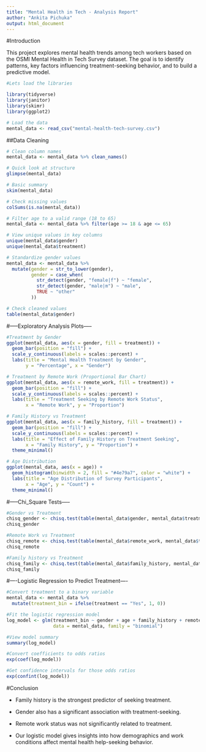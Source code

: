---
title: "Mental Health in Tech - Analysis Report"
author: "Ankita Pichuka"
output: html_document
---

#Introduction

This project explores mental health trends among tech workers based on the OSMI Mental Health in Tech Survey dataset. The goal is to identify patterns, key factors influencing treatment-seeking behavior, and to build a predictive model.


```{r}
#Lets load the libraries

library(tidyverse)
library(janitor)
library(skimr)
library(ggplot2)

# Load the data
mental_data <- read_csv("mental-health-tech-survey.csv")
```

##Data Cleaning
```{r}
# Clean column names
mental_data <- mental_data %>% clean_names()

# Quick look at structure
glimpse(mental_data)

# Basic summary
skim(mental_data)

# Check missing values
colSums(is.na(mental_data))

# Filter age to a valid range (18 to 65)
mental_data <- mental_data %>% filter(age >= 18 & age <= 65)

# View unique values in key columns
unique(mental_data$gender)
unique(mental_data$treatment)

# Standardize gender values
mental_data <- mental_data %>%
  mutate(gender = str_to_lower(gender),
         gender = case_when(
           str_detect(gender, "female|f") ~ "female",
           str_detect(gender, "male|m") ~ "male",
           TRUE ~ "other"
         ))

# Check cleaned values
table(mental_data$gender)
```

#-----Exploratory Analysis Plots-----
```{r}
#Treatment by Gender
ggplot(mental_data, aes(x = gender, fill = treatment)) +
  geom_bar(position = "fill") +
  scale_y_continuous(labels = scales::percent) +
  labs(title = "Mental Health Treatment by Gender",
       y = "Percentage", x = "Gender") 

# Treatment by Remote Work (Proportional Bar Chart)
ggplot(mental_data, aes(x = remote_work, fill = treatment)) +
  geom_bar(position = "fill") +
  scale_y_continuous(labels = scales::percent) +
  labs(title = "Treatment Seeking by Remote Work Status",
       x = "Remote Work", y = "Proportion") 

# Family History vs Treatment
ggplot(mental_data, aes(x = family_history, fill = treatment)) +
  geom_bar(position = "fill") +
  scale_y_continuous(labels = scales::percent) +
  labs(title = "Effect of Family History on Treatment Seeking",
       x = "Family History", y = "Proportion") +
  theme_minimal()

# Age Distribution
ggplot(mental_data, aes(x = age)) +
  geom_histogram(binwidth = 2, fill = "#4e79a7", color = "white") +
  labs(title = "Age Distribution of Survey Participants",
       x = "Age", y = "Count") +
  theme_minimal()
```

#-----Chi_Square Tests-----
```{r}
#Gender vs Treatment
chisq_gender <- chisq.test(table(mental_data$gender, mental_data$treatment))
chisq_gender

#Remote Work vs Treatment
chisq_remote <- chisq.test(table(mental_data$remote_work, mental_data$treatment))
chisq_remote

#Family history vs Treatment
chisq_family <- chisq.test(table(mental_data$family_history, mental_data$treatment))
chisq_family
```

#----Logistic Regression to Predict Treatment----
```{r}
#Convert treatment to a binary variable
mental_data <- mental_data %>%
  mutate(treatment_bin = ifelse(treatment == "Yes", 1, 0))

#Fit the logistic regression model
log_model <- glm(treatment_bin ~ gender + age + family_history + remote_work,
                 data = mental_data, family = "binomial")

#View model summary
summary(log_model)

#Convert coefficients to odds ratios
exp(coef(log_model))

#Get confidence intervals for those odds ratios
exp(confint(log_model))
```

#Conclusion

- Family history is the strongest predictor of seeking treatment.

- Gender also has a significant association with treatment-seeking.

- Remote work status was not significantly related to treatment.

- Our logistic model gives insights into how demographics and work conditions affect mental health help-seeking behavior.
